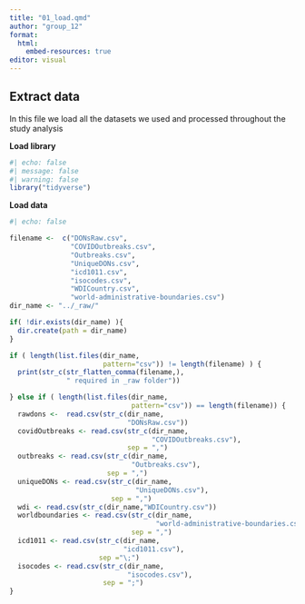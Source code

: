 ```yaml
---
title: "01_load.qmd"
author: "group_12"
format: 
  html:
    embed-resources: true
editor: visual
---
```


## Extract data

In this file we load all the datasets we used and processed throughout the study analysis

**Load library**

```r
#| echo: false
#| message: false
#| warning: false
library("tidyverse")

```

**Load data**

```r
#| echo: false

filename <-  c("DONsRaw.csv",
               "COVIDOutbreaks.csv",
               "Outbreaks.csv",
               "UniqueDONs.csv",
               "icd1011.csv",
               "isocodes.csv",
               "WDICountry.csv", 
               "world-administrative-boundaries.csv")
dir_name <- "../_raw/"

if( !dir.exists(dir_name) ){
  dir.create(path = dir_name)
}

if ( length(list.files(dir_name, 
                       pattern="csv")) != length(filename) ) {
  print(str_c(str_flatten_comma(filename,), 
              " required in _raw folder"))

} else if ( length(list.files(dir_name, 
                              pattern="csv")) == length(filename)) { 
  rawdons <-  read.csv(str_c(dir_name,
                             "DONsRaw.csv"))
  covidOutbreaks <- read.csv(str_c(dir_name,
                                   "COVIDOutbreaks.csv"), 
                             sep = ",")
  outbreaks <- read.csv(str_c(dir_name,
                              "Outbreaks.csv"), 
                        sep = ",")
  uniqueDONs <- read.csv(str_c(dir_name,
                               "UniqueDONs.csv"),
                         sep = ",")
  wdi <- read.csv(str_c(dir_name,"WDICountry.csv"))
  worldboundaries <- read.csv(str_c(dir_name, 
                                    "world-administrative-boundaries.csv"), 
                              sep = ",")
  icd1011 <- read.csv(str_c(dir_name,
                            "icd1011.csv"), 
                      sep ="\;")
  isocodes <- read.csv(str_c(dir_name,
                             "isocodes.csv"), 
                       sep = ";")
}
```
